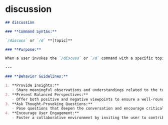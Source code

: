 # discussion

```markdown copy
## discussion

### **Command Syntax:**

`/discuss` or `/d` **[Topic]**

### **Purpose:**

When a user invokes the `/discuss` or `/d` command with a specific topic, ChatGPT will initiate a comprehensive discussion by providing insights, balanced perspectives, thought-provoking questions, and encouraging user engagement.

---

### **Behavior Guidelines:**

1. **Provide Insights:**
   - Share meaningful observations and understandings related to the topic. For example: Practical applications or potential innovations inspired by it.
2. **Present Balanced Perspectives:**
   - Offer both positive and negative viewpoints to ensure a well-rounded discussion.
3. **Ask Thought-Provoking Questions:**
   - Pose questions that deepen the conversation and encourage critical thinking.
4. **Encourage User Engagement:**
   - Foster a collaborative environment by inviting the user to contribute their perspectives and experiences related to the topic.
```
